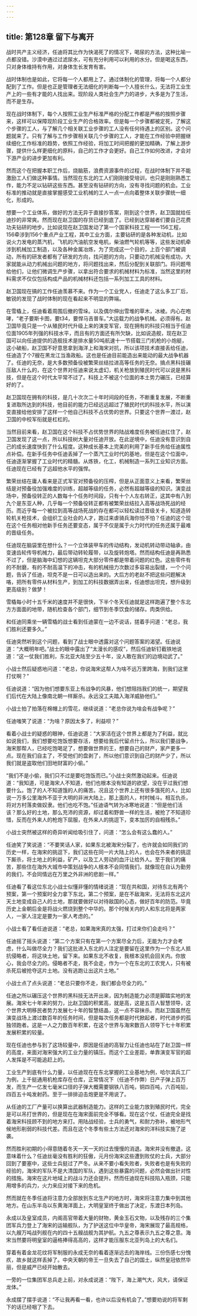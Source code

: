 ```yaml
---
---
---
```

title: 第128章 留下与离开
---



战时共产主义经济，任迪将其比作为快渴死了的情况下，喝尿的方法，这种比喻一点都没错。沙漠中通过过滤尿水，可有充分利用可以利用的水分。但是喝这东西，只对身体维持有作用，对身体生长发育有害。

战时体制也是如此，它将每一个人都用上了。通过体制化的管理，将每一个人都分配到了工作。但是也正是管理者无法细化的判断每一个人擅长什么，无法将工业生产上的一些有才能的人找出来。现阶段人类社会生产力的进步，大多是为了生活，而不是生存。

现在战时体制下，每个人按照工业生产标准严格的分配工作都是严格的按照步骤来，这样可以保障现阶段工业生产的合格效率。但是每一个步骤都被定死，了解这个步骤的工人，与了解几个相关联工业步骤的工人没有任何待遇上的区别。这个问题就来了。只有了解与工作步骤相关联几个步骤的工人，才能在工作经验中把握继续细化工作标准的趋势，依照工作经验，将加工时间把握的更加精确，了解上游步骤，提供什么样更细化的原料，自己的工作才会更好。自己工作如何改进，才会对下游产业的进步更加有利。

然而这个在把握本职工作后，烧脑筋，浪费资源事件的过程，在战时体制下并不能激励工人们做这种事情。当然现在东北的工人们刚刚接受培训，也只是刚刚熟悉工作，能力不足以钻研这些东西。甚至没有钻研的方向，没有寻找问题的机会。工业标准的推动就是直接掌握感受工业机械的工人一点一点向着整体关联步骤统一细化，形成的。

想要一个工业体系，做好的方法无异于直接抄答案，刚到这个世界，赵卫国就给任迪抄的非常爽。然而现在赵卫国的存货已经到底了。已经到达穿越者们要自己花费功夫钻研的地步。比如说现在赵卫国发动了第一个国家科技工程——156工程，156牵涉到156个重点产业工程，其中工业方面，主要钻研的是各种发动机，比如说火力发电的蒸汽机，飞机的汽油航空发电机，柴油燃气轮机等等，这些发动机牵涉到机械加工制造，以及各种金属冶炼，为了完成这一个目的，上百个部门被调动，所有的研发者都有了研发的方向，找问题的方向，只要动力机械没有成功，大家就能从动力机械出问题的地方，将问题找出来，然后分配到关联部门。将问题甩给他们，让他们微调生产步骤，以拿出符合要求的机械材料为标准，当然这里的材料需求不仅仅包括构成产品的机械材料还包括一系列加工工具的材料。

赵卫国现在搞的工作任迪羡慕不来。作为一个工业党人，任迪走了这么多工厂后，敏锐的发现了战时体制的现在看起来不明显的弊端。

在雪橇上，任迪看着周围后撤的雪垛。以及偶尔伸出雪堆的草木，冰棱。内心在咆哮，“老子要斯卡图，要t34，要悍马吉普车。”大运载力的战争机械。必须得有。赵卫国毕竟只是一个从殖民时代升级上来的演变军官，现在拥有的科技只相当于任迪位面1905年列强的科技水平，而且有的方面还有所欠缺，比如说造舰，现在赵卫国可以向任迪提供的造舰技术是排水量50吨航速十一节搭载三门机枪的小炮艇，这小破船，赵卫国不好意思拿到海洋上和海宋对抗，所以该项技术直接丢给任迪，任迪造了个7艘在黑龙江当渔政船。这也是任迪目前能造出来能动的最大战争机器了。任迪的无奈，是大多数预备役被繁荣丝结拉进高等任务的无奈。搞点黑科技碾压敌人什么的，在这个世界对任迪来说太虚幻，机关枪放到殖民时代可以说是黑科技，但是在这个时代太平常不过了。科技上不被这个位面的本土势力碾压，已经算好的了。

赵卫国现在拥有的科技，是几十次次二十年时间段的任务，不断重复发展，不断重复进取所达到的科技，他目前的能力已经远远超过了殖民时代的科技水平，所以演变直接给他安排了这样一个他自己科技不占优势的世界。只要这个世界一渡过，赵卫国的中校军衔就是杠杠的。

当然目前来看，赵卫国在这个科技不占优势世界的陆战难度任务被任迪扛住了，赵卫国发现了这一点，所以科技树大量对任迪开放。在此逆境中，任迪没有意识到自己的成长速度快到了什么程度。这种成长基本上完美的利用了新手任务给任迪属性点补偿。在新手任务中任迪丢掉了一个蒸汽工业时代的基地，但是在这个位面中，任迪逐渐掌握了工业时代的精髓。从炼铁，化工，机械制造一系列工业知识方面。任迪现在已经有了远超他水平的强悍。

繁荣丝结在庸人看来是正式军官对预备役的压榨，但是从正面意义上来看，繁荣丝结是对预备役加强难度的训练，超越等级的任务，必然有超越等级的知识。演变战场中，预备役转正的人数每十个任务时间段，只有十个人左右转正，这其中有八到九个是东亚人种，几乎每一个预备役转正都有被繁荣丝结拉入高等战场死战的经历。而近乎每一个被拉到高等战场死战的存在都可以轻松读过晋级关卡，知道造转轮机关枪技术，会组织工业社会的人才，跑过来虐骑兵海你怕不怕？任迪的这个现在这个任务相对他新手任务还要变态，属于不仅是属于火力时代的任务还属于最难的晋级任务。

任迪现在脑袋里在想什么？一个立体装甲车的传动结构，发动机转动带动轴承，由变速齿轮传导机械力，最后带动转轮履带，以及旋转炮塔。然而结构任迪是再熟悉不过了，但是脑海中幻想的这辆坦克大部分零件都是带着问题的红色。这些零件有的不耐磨，有的不耐高温下的冲击，有的机械扭力次数过多容易出裂缝，一个个问题，告诉了任迪，坦克不是一日可以造出来的。大后方的老赵不把这些问题解决咯，把所有零件从材料生产，到加工的科技数据弄出来，任迪想出坦克，想升级到更高级别？做梦！

雪橇每小时十五千米的速度并不是很快，下半个冬天任迪就是这样跑遍了整个东北方方面面的地带，随机检查各个部门，细节到冬季饮食的储存。肉类供给。

和任迪同乘坐一辆雪橇的战士看到任迪蒙在一边不说话，搓着手问道：“老总，我们胜利还要多久。”

任迪突然听到这个问题，看到了战士眼中透露对这个问题答案的渴望。任迪说道：“大概明年吧。”战士的眼中露出了“太漫长的感叹”，然后任迪斩钉截铁地说道：“这一仗我们胜利，东北亚大陆至少五十年，没人敢在我们的边境动武了。”

小战士然后疑惑地问道：“老总，你说海宋这帮人为啥不远万里跨海，到我们这里打仗啊？”

任迪说道：“因为他们想要东亚上有战争的风暴，他们想阻挡我们的统一，期望我们后代在大陆上像南北朝一样厮杀。永远没工夫踏入海洋威胁他们。”

小战士拍了拍落在棉帽上的雪花，继续说道：“老总你说为啥会有战争呢？”

任迪嗤笑了说道：“为啥？原因太多了，利益呗？”

看着小战士的疑惑的眼神，任迪说道：“大家活在这个世界上都是为了利益，就比如说我们，我们想要吃饱饭想要存活，想要给我后代留点什么，所以我们要战争，海宋那帮人，已经吃饱喝足了，想要做世界的王，想要自己的财产，家产更多一点。现在我们自主了，不受他们的盘剥了，所以他们意识到自己的财产少了，所以我们就是盗取他们田地财富的小偷。”

“我们不是小偷，我们只不过是要吃饱饭而已。”小战士突然激动起来。任迪说道：“我知道，可是海宋人不知道，他们也根本没有知道的欲望，没在乎过我们想要什么。饱了的人不知道饿的人的痛苦。况且这个世界上还有很多饿死的人，比如说一万多公里海外不亚于大明的非洲大陆上，那上面的人，村村械斗。相互仇杀，将对方村落卖做奴隶。他们也吃不饱。”任迪语气转为冰寒地说道：“但是他们活该？那么好的土地，那么充沛的资源，却过着和野兽一样的生活，被抢了不知道珍惜，反而在外来人的枪炮下屈服，在外来人的挑逗下，变本加厉的自相残杀。”

小战士突然被这样的奇异听闻给吸引住了，问道：“怎么会有这么蠢的人。”

任迪笑了笑说道：“不要笑话人家，如果东北被海宋分裂了，也许就会如同我们的历史一样，在海宋的挑逗下，我们这些在同一片大陆上的人，也会在外来者的挑逗下厮杀，将土地上的利益，矿产，以及工人劳动的血汗让给外人。至于我们的痛苦，那些住在海外大城市中策划战争的人根本不会同情我们，就像现在自认为勤劳的我们，不会同情远在万里之外非洲的悲剧一样。”

任迪看了看这位东北小战士似懂非懂的情绪说道：“现在共和国，对待东北有两个预案，第一个预案时全力拿下东北，第二个预案，是在不敌海宋，无法将东北这片天土地变成自己人的土地，那就要做好以对待敌国的心态，做好百年的防范。毕竟历史上金朝后金是将战火燃烧到整个中华的。那个时候关内的人和东北将是两家人，一家人注定是要为一家人考虑的。”

小战士看了看任迪说道：“老总，如果海宋真的太强，打过来你们会走吗？”

任迪摇了摇头说道：“第二个方案只有在第一个方案尽全力后，无能为力才会考虑，什么叫做尽全力？我们这批进入东北的人注定是要留在这里作为一个东北人抵抗侵略者，将这块土地，留下来。如果东北不收复，我根本没机会回关内。你放心，我会尽全力的。侵略者不走，我不会走，作为一个在东北的工农党人，只有被杀死后被抢夺这片土地。没有逃跑让出这片土地。”

小战士点了点头说道：“老总只要你不走，我们都会尽全力的。”

任迪之所以碾压这个世界的黑科技无法开出来，因为制造能力必须是脚踏实地的发展。海宋七十年来的努力，比赵卫国的积累高，就是高，这是五百人智慧领导，这个世界大明移民者势力发展七十年的智慧结晶，这一点不容抹杀。而赵卫国虽然在演变战场上渡过数百年的任务时间，但是每次任务都是时代掀起者，时代进步的孤独领跑者。这是一人之力数百年积累，在这个世界与海宋数百人领导下七十年积累发展积累的较量。

现在任迪也参与到了这场较量中，原因是任迪的高智力让任迪也站在了赵卫国一样的高度，来面对海宋强大的工业力量的镇压。而这个工业差距，单靠演变军官的超人发挥是不可能追赶上的。

工业生产到底有什么力量，以任迪现在在东北掌握的工业基地为例，哈尔滨兵工厂为例，上千挺通用机枪库存在仓库，正常情况下（任迪不作弊）日产子弹上百万发，而生产一亿发七毫米口径的子弹大概需要钢铁八百吨，铜四百吨，六百吨铅，四百五十吨发射药。至于一排排迫击炮更是不用说了。

从任迪的工厂产量可以换算出武器制造能力。这样的工业能力放到殖民时代，完全是可以吊打世界的，但是现在在海宋面前完全不够看。现在这个仗，任迪完全是找着海宋科技顾不到的地方来打。用陆战经验，士兵的勇气，和耐力弥补，被地形气候地形削弱的科技代差。而且在这个冬季有些土方法还对海宋的洋科技实施了逆袭。

然而胜利初期的小得意随着冬天一天一天的过去慢慢的消退。海宋并没有撤退，这意味着什么？任迪丝毫没有胜利的狂傲，元月份海宋这些遭到败仗的士兵，大部分回到了要塞中，这些士兵挺过了严冬。从来不要小看失败者，失败者也是有失败的经验的，海宋的军队不是大清国的军队，遇到这些暴露的问题，必然会做出针对性的措施。海宋在这片地域上的战斗力还会提升。然而任迪现在科技陷入瓶颈，只能用增多的兵力，火力来应对接下来的危机。

然而就在冬季任迪将注意力全部放到东北生产的地方时，海宋将注意力集中到其他地方。在山东半岛以东黄海洋面上，大明皇室终于做出了决定，东渡日本列岛。

永成以及皇室成员，内阁高官带着大量的财物，黄金玉石文物，以及残存的三个集团军兵力登上了海宋的运输舰队，为了护送这位中华皇帝，海宋展现了最高规格，以九艘万吨战列舰在内的四十五艘战舰为其护航。九五之尊表示九五之尊之意。海宋当然要将明皇室的逼格捧得高高的，这样才能压服东北亚列岛上的大名们。

穿着有着金龙花纹将军制服的永成无奈的看着逐渐远去的海岸线。三份伤感七分愧疚，故乡就这样丢掉了。中央天朝的帝王一旦失去了自己的国土，纵然皇冠依然华丽，但是威严已经开始散去。

一旁的一位集团军总兵走上前，对永成说道：“陛下，海上潮气大，风大，请保证龙体。”

永成摆了摆手说道：“不让我再看一看，也许以后没有机会了。”想要劝说的将军剩下的话已经咽了下去。